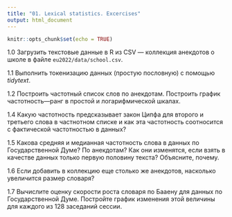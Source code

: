 ```yaml
---
title: "01. Lexical statistics. Excercises"
output: html_document
---
```


```r
knitr::opts_chunk$set(echo = TRUE)
```

1.0 Загрузить текстовые данные в R из CSV — коллекция анекдотов о
школе в файле `eu2022/data/school.csv`.

1.1 Выполнить токенизацию данных (простую пословную) с помощью
*tidytext*.

1.2 Построить частотный список слов по анекдотам. Построить график
частотность—ранг в простой и логарифмической шкалах.

1.4 Какую частотность предсказывает закон Ципфа для второго и третьего
слова в частнотном списке и как эта частотность соотносится с
фактической частотностью в данных?

1.5 Какова средняя и медианная частотность слова в данных по
Государственной Думе? По анекдотам? Как они изменятся, если взять в качестве данных
только первую половину текста? Объясните, почему.

1.6 Если добавить в коллекцию еще столько же анекдотов, насколько
увеличится размер словаря?

1.7 Вычислите оценку скорости роста словаря по Бааену для данных по
Государственной Думе. Постройте график изменения этой величины для каждого из
128 заседаний сессии.



